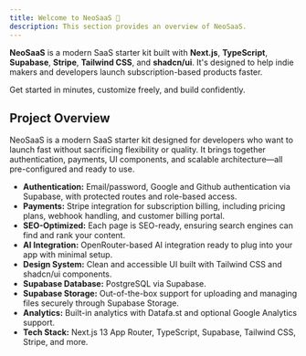```yaml
---
title: Welcome to NeoSaaS 🎉
description: This section provides an overview of NeoSaaS.
---
```


**NeoSaaS** is a modern SaaS starter kit built with **Next.js**, **TypeScript**, **Supabase**, **Stripe**, **Tailwind CSS**, and **shadcn/ui**. It's designed to help indie makers and developers launch subscription-based products faster.

Get started in minutes, customize freely, and build confidently.


## Project Overview

NeoSaaS is a modern SaaS starter kit designed for developers who want to launch fast without sacrificing flexibility or quality. It brings together authentication, payments, UI components, and scalable architecture—all pre-configured and ready to use.

- **Authentication:** Email/password, Google and Github authentication via Supabase, with protected routes and role-based access.
- **Payments:** Stripe integration for subscription billing, including pricing plans, webhook handling, and customer billing portal.
- **SEO-Optimized:** Each page is SEO-ready, ensuring search engines can find and rank your content.
- **AI Integration:** OpenRouter-based AI integration ready to plug into your app with minimal setup.
- **Design System:** Clean and accessible UI built with Tailwind CSS and shadcn/ui components.
- **Supabase Database:** PostgreSQL via Supabase.
- **Supabase Storage:** Out-of-the-box support for uploading and managing files securely through Supabase Storage.
- **Analytics:** Built-in analytics with Datafa.st and optional Google Analytics support.
- **Tech Stack:** Next.js 13 App Router, TypeScript, Supabase, Tailwind CSS, Stripe, and more.
